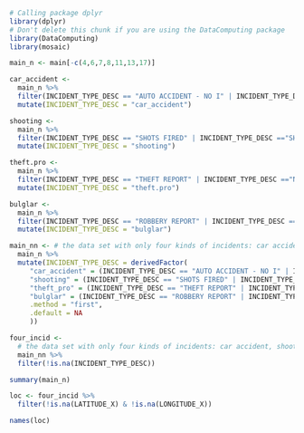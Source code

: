 
```r
# Calling package dplyr
library(dplyr)
# Don't delete this chunk if you are using the DataComputing package
library(DataComputing)
library(mosaic)
```

```r
main_n <- main[-c(4,6,7,8,11,13,17)]
```

```r
car_accident <-
  main_n %>%
  filter(INCIDENT_TYPE_DESC == "AUTO ACCIDENT - NO I" | INCIDENT_TYPE_DESC =="AUTO CRASH INTO BUIL" | INCIDENT_TYPE_DESC == "AUTO ACCIDENT INJURI") %>%
  mutate(INCIDENT_TYPE_DESC = "car_accident")

shooting <-
  main_n %>%
  filter(INCIDENT_TYPE_DESC == "SHOTS FIRED" | INCIDENT_TYPE_DESC =="SHOOTING ALREADY OCC") %>%
  mutate(INCIDENT_TYPE_DESC = "shooting")

theft.pro <-
  main_n %>%
  filter(INCIDENT_TYPE_DESC == "THEFT REPORT" | INCIDENT_TYPE_DESC =="NON-RESIDENTIAL BURG" | INCIDENT_TYPE_DESC == "THEFT J/O OR IN PROGRESS" | INCIDENT_TYPE_DESC =="THEFT IN PROG/JO") %>%
  mutate(INCIDENT_TYPE_DESC = "theft.pro")

bulglar <-
  main_n %>%
  filter(INCIDENT_TYPE_DESC == "ROBBERY REPORT" | INCIDENT_TYPE_DESC =="ROBBERY WITH INJURIE" | INCIDENT_TYPE_DESC == "ROBBERY W INJ POL ON" | INCIDENT_TYPE_DESC =="BURGLARY/INTRUSION A" | INCIDENT_TYPE_DESC =="RESIDENTIAL BURGLAR") %>%
  mutate(INCIDENT_TYPE_DESC = "bulglar")
```

```r
main_nn <- # the data set with only four kinds of incidents: car accident, shooting, theft in progress, and bulglar, others are labeled NA
  main_n %>%
  mutate(INCIDENT_TYPE_DESC = derivedFactor(
     "car_accident" = (INCIDENT_TYPE_DESC == "AUTO ACCIDENT - NO I" | INCIDENT_TYPE_DESC =="AUTO CRASH INTO BUIL" | INCIDENT_TYPE_DESC == "AUTO ACCIDENT INJURI"),
     "shooting" = (INCIDENT_TYPE_DESC == "SHOTS FIRED" | INCIDENT_TYPE_DESC =="SHOOTING ALREADY OCC"),
     "theft_pro" = (INCIDENT_TYPE_DESC == "THEFT REPORT" | INCIDENT_TYPE_DESC =="NON-RESIDENTIAL BURG" | INCIDENT_TYPE_DESC == "THEFT J/O OR IN PROGRESS" | INCIDENT_TYPE_DESC =="THEFT IN PROG/JO"),
     "bulglar" = (INCIDENT_TYPE_DESC == "ROBBERY REPORT" | INCIDENT_TYPE_DESC =="ROBBERY WITH INJURIE" | INCIDENT_TYPE_DESC == "ROBBERY W INJ POL ON" | INCIDENT_TYPE_DESC =="BURGLARY/INTRUSION A" | INCIDENT_TYPE_DESC =="RESIDENTIAL BURGLAR"),
     .method = "first",
     .default = NA
     ))
```


```r
four_incid <-
  # the data set with only four kinds of incidents: car accident, shooting, theft in progress, and bulglar
  main_nn %>%
  filter(!is.na(INCIDENT_TYPE_DESC))
```


```r
summary(main_n)
```
```r
loc <- four_incid %>%
  filter(!is.na(LATITUDE_X) & !is.na(LONGITUDE_X))
```

```r
names(loc)
```

